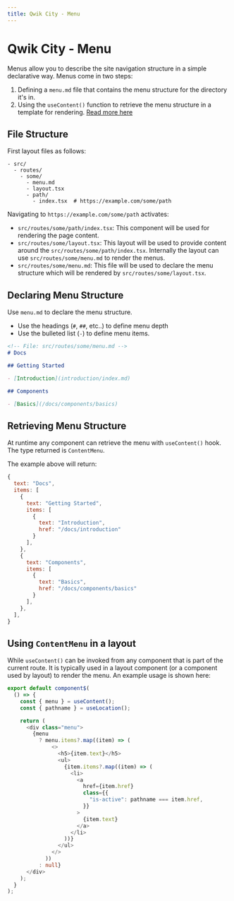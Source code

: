 ```yaml
---
title: Qwik City - Menu
---
```


# Qwik City - Menu

Menus allow you to describe the site navigation structure in a simple declarative way. Menus come in two steps:

1. Defining a `menu.md` file that contains the menu structure for the directory it's in.
2. Using the `useContent()` function to retrieve the menu structure in a template for rendering. [Read more here](/qwikcity/api/use-content)

## File Structure

First layout files as follows:

```
- src/
  - routes/
    - some/
      - menu.md
      - layout.tsx
      - path/
        - index.tsx  # https://example.com/some/path
```

Navigating to `https://example.com/some/path` activates:

- `src/routes/some/path/index.tsx`: This component will be used for rendering the page content.
- `src/routes/some/layout.tsx`: This layout will be used to provide content around the `src/routes/some/path/index.tsx`. Internally the layout can use `src/routes/some/menu.md` to render the menus.
- `src/routes/some/menu.md`: This file will be used to declare the menu structure which will be rendered by `src/routes/some/layout.tsx`.

## Declaring Menu Structure

Use `menu.md` to declare the menu structure.
- Use the headings (`#`, `##`, etc..) to define menu depth
- Use the bulleted list (`-`) to define menu items.

```markdown
<!-- File: src/routes/some/menu.md -->
# Docs

## Getting Started

- [Introduction](introduction/index.md)

## Components

- [Basics](/docs/components/basics)
```

## Retrieving Menu Structure

At runtime any component can retrieve the menu with `useContent()` hook. The type returned is `ContentMenu`.

The example above will return:
```javascript
{
  text: "Docs",
  items: [
    {
      text: "Getting Started",
      items: [
        {
          text: "Introduction",
          href: "/docs/introduction"
        }
      ],
    },
    {
      text: "Components",
      items: [
        {
          text: "Basics",
          href: "/docs/components/basics"
        }
      ],
    },
  ],
}
```

## Using `ContentMenu` in a layout

While `useContent()` can be invoked from any component that is part of the current route. It is typically used in a layout component (or a component used by layout) to render the menu. An example usage is shown here:

```typescript
export default component$(
  () => {
    const { menu } = useContent();
    const { pathname } = useLocation();

    return (
      <div class="menu">
        {menu
          ? menu.items?.map((item) => (
              <>
                <h5>{item.text}</h5>
                <ul>
                  {item.items?.map((item) => (
                    <li>
                      <a
                        href={item.href}
                        class={{
                          "is-active": pathname === item.href,
                        }}
                      >
                        {item.text}
                      </a>
                    </li>
                  ))}
                </ul>
              </>
            ))
          : null}
      </div>
    );
  }
);
```
